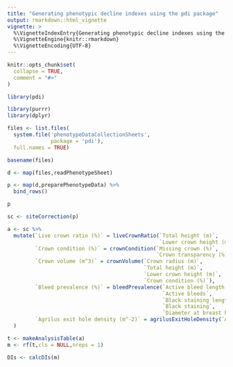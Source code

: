 ```yaml
---
title: "Generating phenotypic decline indexes using the pdi package"
output: rmarkdown::html_vignette
vignette: >
  %\VignetteIndexEntry{Generating phenotypic decline indexes using the pdi package}
  %\VignetteEngine{knitr::rmarkdown}
  %\VignetteEncoding{UTF-8}
---
```


```r
knitr::opts_chunk$set(
  collapse = TRUE,
  comment = "#>"
)
```

```r
library(pdi)
```

```r
library(purrr)
library(dplyr)
```

```r
files <- list.files(
  system.file('phenotypeDataCollectionSheets',
              package = 'pdi'),
  full.names = TRUE) 
```

```r
basename(files)
```

```r
d <- map(files,readPhenotypeSheet)
```

```r
p <- map(d,preparePhenotypeData) %>%
  bind_rows()
```

```r
p
```

```r
sc <- siteCorrection(p)
```

```r
a <- sc %>%
  mutate(`Live crown ratio (%)` = liveCrownRatio(`Total height (m)`,
                                                 `Lower crown height (m)`),
         `Crown condition (%)` = crownCondition(`Missing crown (%)`,
                                                `Crown transparency (%)`),
         `Crown volume (m^3)` = crownVolume(`Crown radius (m)`,
                                            `Total height (m)`,
                                            `Lower crown height (m)`,
                                            `Crown condition (%)`),
         `Bleed prevalence (%)` = bleedPrevalence(`Active bleed length (mm)`,
                                                  `Active bleeds`,
                                                  `Black staining length (mm)`,
                                                  `Black staining`,
                                                  `Diameter at breast height (m)`),
         `Agrilus exit hole density (m^-2)` = agrilusExitHoleDensity(`Agrilus exit holes`,`Diameter at breast height (m)`)
  )
```

```r
t <- makeAnalysisTable(a)
m <- rf(t,cls = NULL,nreps = 1)
```

```r
DIs <- calcDIs(m)
```

